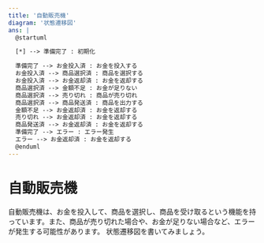 ```yaml
---
title: '自動販売機'
diagram: '状態遷移図'
ans: |
  @startuml

  [*] --> 準備完了 : 初期化

  準備完了 --> お金投入済 : お金を投入する
  お金投入済 --> 商品選択済 : 商品を選択する
  お金投入済 --> お金返却済 : お金を返却する
  商品選択済 --> 金額不足 : お金が足りない 
  商品選択済 --> 売り切れ : 商品が売り切れ
  商品選択済 --> 商品発送済 : 商品を出力する
  金額不足 --> お金返却済 : お金を返却する
  売り切れ --> お金返却済 : お金を返却する
  商品発送済 --> お金返却済 : お金を返却する
  準備完了 --> エラー : エラー発生
  エラー --> お金返却済 : お金を返却する
  @enduml
---
```


# 自動販売機

自動販売機は、お金を投入して、商品を選択し、商品を受け取るという機能を持っています。また、商品が売り切れた場合や、お金が足りない場合など、エラーが発生する可能性があります。
状態遷移図を書いてみましょう。
